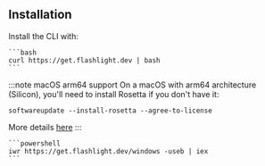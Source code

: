 ## Installation

Install the CLI with:


<Tabs>
  <TabItem value="unix" label="macOS/Linux" default>

    ```bash
    curl https://get.flashlight.dev | bash
    ```

:::note macOS arm64 support
On a macOS with arm64 architecture (Silicon), you'll need to install Rosetta if you don't have it:

`softwareupdate --install-rosetta --agree-to-license`

More details [here](https://github.com/bamlab/flashlight/issues/199#issuecomment-2351870408)
:::

  </TabItem>
  <TabItem value="windows" label="Windows">

    ```powershell
    iwr https://get.flashlight.dev/windows -useb | iex
    ```

  </TabItem>
</Tabs>
